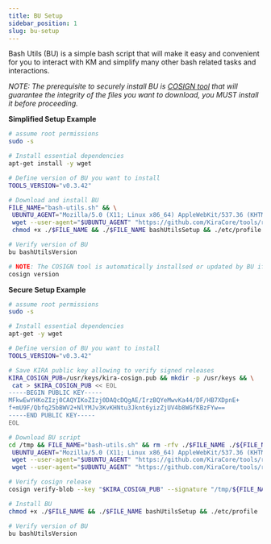 ```yaml
---
title: BU Setup
sidebar_position: 1
slug: bu-setup
---
```





Bash Utils (BU) is a simple bash script that will make it easy and convenient for you to interact with KM and simplify many other bash related tasks and interactions. 


_NOTE: The prerequisite to securely install BU is_ [_COSIGN tool_](/testnet/tools/cosign-setup) _that will guarantee the integrity of the files you want to download, you MUST install it before proceeding._


**Simplified Setup Example**


```bash
# assume root permissions
sudo -s

# Install essential dependencies
apt-get install -y wget

# Define version of BU you want to install
TOOLS_VERSION="v0.3.42"

# Download and install BU
FILE_NAME="bash-utils.sh" && \
 UBUNTU_AGENT="Mozilla/5.0 (X11; Linux x86_64) AppleWebKit/537.36 (KHTML, like Gecko) Chrome/90.0.4430.85 Safari/537.36" && \
 wget --user-agent="$UBUNTU_AGENT" "https://github.com/KiraCore/tools/releases/download/$TOOLS_VERSION/${FILE_NAME}" -O ./$FILE_NAME && \
 chmod +x ./$FILE_NAME && ./$FILE_NAME bashUtilsSetup && ./etc/profile

# Verify version of BU 
bu bashUtilsVersion

# NOTE: The COSIGN tool is automatically installsed or updated by BU if it was not present or if the version of COSIGN is lower then v2.0.0
cosign version
```


**Secure Setup Example**


```bash
# assume root permissions
sudo -s

# Install essential dependencies
apt-get -y wget

# Define version of BU you want to install
TOOLS_VERSION="v0.3.42"

# Save KIRA public key allowing to verify signed releases
KIRA_COSIGN_PUB=/usr/keys/kira-cosign.pub && mkdir -p /usr/keys && \
 cat > $KIRA_COSIGN_PUB << EOL
-----BEGIN PUBLIC KEY-----
MFkwEwYHKoZIzj0CAQYIKoZIzj0DAQcDQgAE/IrzBQYeMwvKa44/DF/HB7XDpnE+
f+mU9F/Qbfq25bBWV2+NlYMJv3KvKHNtu3Jknt6yizZjUV4b8WGfKBzFYw==
-----END PUBLIC KEY-----
EOL

# Download BU script
cd /tmp && FILE_NAME="bash-utils.sh" && rm -rfv ./$FILE_NAME ./${FILE_NAME}.sig && \
 UBUNTU_AGENT="Mozilla/5.0 (X11; Linux x86_64) AppleWebKit/537.36 (KHTML, like Gecko) Chrome/90.0.4430.85 Safari/537.36" && \
 wget --user-agent="$UBUNTU_AGENT" "https://github.com/KiraCore/tools/releases/download/$TOOLS_VERSION/${FILE_NAME}" -O ./$FILE_NAME && \
 wget --user-agent="$UBUNTU_AGENT" "https://github.com/KiraCore/tools/releases/download/$TOOLS_VERSION/${FILE_NAME}.sig" -O ./${FILE_NAME}.sig

# Verify cosign release
cosign verify-blob --key "$KIRA_COSIGN_PUB" --signature "/tmp/${FILE_NAME}.sig" "/tmp/$FILE_NAME" --insecure-ignore-tlog --insecure-ignore-sct

# Install BU
chmod +x ./$FILE_NAME && ./$FILE_NAME bashUtilsSetup && ./etc/profile

# Verify version of BU 
bu bashUtilsVersion
```

